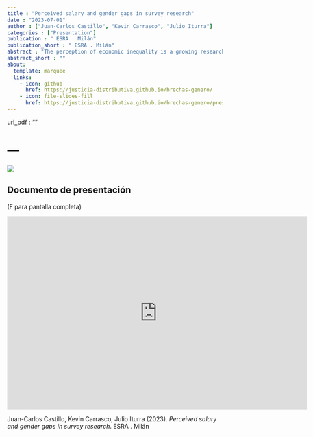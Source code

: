 ```yaml
---
title : "Perceived salary and gender gaps in survey research"
date : "2023-07-01"
author : ["Juan-Carlos Castillo", "Kevin Carrasco", "Julio Iturra"]
categories : ["Presentation"]
publication : " ESRA . Milán"
publication_short : " ESRA . Milán"
abstract : "The perception of economic inequality is a growing research area in survey studies. Although there are different operationalizations and measurement options, perceived salary gaps are widely used as they offer several advantages in terms of large variance which allows group comparisons. The items used to build the perceived salary gap are direct questions about the perceived salary for a low-status occupation (i.e. factory line worker) and a high-status occupation (i.e. manager), which are included in several waves of surveys as ISSP. The present paper delves into an issue barely considered so far when using this kind of items, namely the gender of the occupations. The English version of these items is gender-neutral, which is characteristic of this language by using the pronoun “the”. Therefore, firstly we do not know whether respondents attribute a gender to the occupations when answering the questions. For instance, when asked about a “manager”, are respondents thinking about a man or a woman? Would it be a different response if gender were specified? Secondly, these items need to mention a specific gender in many languages that do not have the neutral option, and by default, a male gender is used (as for instance “El gerente” / he-manager in Spanish). In this sense, it could be argued that most of what we know so far is about male perceived gaps Using data from the Desiguales Survey in Chile (2017, N=2,613) we compare the perceived salaries for four different occupations where gender was specified and randomly assigned: half of the respondents were asked about male occupations and the other half about female occupations. Preliminary results show that women perceived lower salaries than men in general and, when asked about women’s occupations, the perceived salary is even lower."
abstract_short : ""
about:
  template: marquee
  links:
    - icon: github
      href: https://justicia-distributiva.github.io/brechas-genero/
    - icon: file-slides-fill
      href: https://justicia-distributiva.github.io/brechas-genero/presentations/ESRA2023/ESRA2023.html#1
---
```

url_pdf : "" 

# ---
![](https://justicia-distributiva.github.io/brechas-genero/presentations/ESRA2023/images/ESRA.png)

## Documento de presentación

(F para pantalla completa)

<iframe width="700"  height="450" src="https://justicia-distributiva.github.io/brechas-genero/presentations/ESRA2023/ESRA2023.html#1" title="Xaringan presentation" frameborder="0" allow="accelerometer; autoplay; clipboard-write; encrypted-media; gyroscope; picture-in-picture" allowfullscreen></iframe>


::: {.callout-note title="How to cite this work"}

Juan-Carlos Castillo, Kevin Carrasco, Julio Iturra (2023). *Perceived salary and gender gaps in survey research*.  ESRA . Milán

:::


